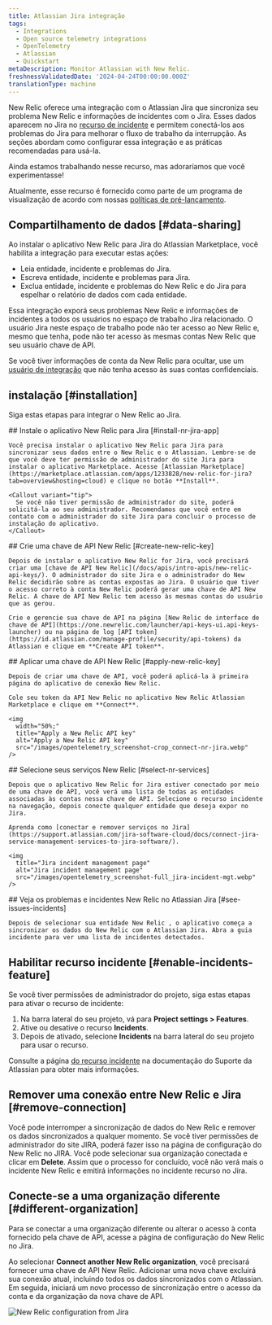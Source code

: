 ```yaml
---
title: Atlassian Jira integração
tags:
  - Integrations
  - Open source telemetry integrations
  - OpenTelemetry
  - Atlassian
  - Quickstart
metaDescription: Monitor Atlassian with New Relic.
freshnessValidatedDate: '2024-04-24T00:00:00.000Z'
translationType: machine
---
```


New Relic oferece uma integração com o Atlassian Jira que sincroniza seu problema New Relic e informações de incidentes com o Jira. Esses dados aparecem no Jira no [recurso de incidente](https://support.atlassian.com/jira-software-cloud/docs/what-is-the-incidents-feature/) e permitem conectá-los aos problemas do Jira para melhorar o fluxo de trabalho da interrupção. As seções abordam como configurar essa integração e as práticas recomendadas para usá-la.

<Callout title="visualização">
  Ainda estamos trabalhando nesse recurso, mas adoraríamos que você experimentasse!

  Atualmente, esse recurso é fornecido como parte de um programa de visualização de acordo com nossas [políticas de pré-lançamento](/docs/licenses/license-information/referenced-policies/new-relic-pre-release-policy).
</Callout>

## Compartilhamento de dados [#data-sharing]

Ao instalar o aplicativo New Relic para Jira do Atlassian Marketplace, você habilita a integração para executar estas ações:

* Leia entidade, incidente e problemas do Jira.
* Escreva entidade, incidente e problemas para Jira.
* Exclua entidade, incidente e problemas do New Relic e do Jira para espelhar o relatório de dados com cada entidade.

<Callout variant="caution">
  Essa integração exporá seus problemas New Relic e informações de incidentes a todos os usuários no espaço de trabalho Jira relacionado. O usuário Jira neste espaço de trabalho pode não ter acesso ao New Relic e, mesmo que tenha, pode não ter acesso às mesmas contas New Relic que seu usuário chave de API.

  Se você tiver informações de conta da New Relic para ocultar, use um [usuário de integração](/docs/more-integrations/best-practices-integration/#integration-user-leverage) que não tenha acesso às suas contas confidenciais.
</Callout>

## instalação [#installation]

Siga estas etapas para integrar o New Relic ao Jira.

<Steps>
  <Step>
    ## Instale o aplicativo New Relic para Jira [#install-nr-jira-app]

    Você precisa instalar o aplicativo New Relic para Jira para sincronizar seus dados entre o New Relic e o Atlassian. Lembre-se de que você deve ter permissão de administrador do site Jira para instalar o aplicativo Marketplace. Acesse [Atlassian Marketplace](https://marketplace.atlassian.com/apps/1233828/new-relic-for-jira?tab=overview&hosting=cloud) e clique no botão **Install**.

    <Callout variant="tip">
      Se você não tiver permissão de administrador do site, poderá solicitá-la ao seu administrador. Recomendamos que você entre em contato com o administrador do site Jira para concluir o processo de instalação do aplicativo.
    </Callout>
  </Step>

  <Step>
    ## Crie uma chave de API New Relic [#create-new-relic-key]

    Depois de instalar o aplicativo New Relic for Jira, você precisará criar uma [chave de API New Relic](/docs/apis/intro-apis/new-relic-api-keys/). O administrador do site Jira e o administrador do New Relic decidirão sobre as contas expostas ao Jira. O usuário que tiver o acesso correto à conta New Relic poderá gerar uma chave de API New Relic. A chave de API New Relic tem acesso às mesmas contas do usuário que as gerou.

    Crie e gerencie sua chave de API na página [New Relic de interface de chave de API](https://one.newrelic.com/launcher/api-keys-ui.api-keys-launcher) ou na página de log [API token](https://id.atlassian.com/manage-profile/security/api-tokens) da Atlassian e clique em **Create API token**.
  </Step>

  <Step>
    ## Aplicar uma chave de API New Relic [#apply-new-relic-key]

    Depois de criar uma chave de API, você poderá aplicá-la à primeira página do aplicativo de conexão New Relic.

    Cole seu token da API New Relic no aplicativo New Relic Atlassian Marketplace e clique em **Connect**.

    <img
      width="50%;"
      title="Apply a New Relic API key"
      alt="Apply a New Relic API key"
      src="/images/opentelemetry_screenshot-crop_connect-nr-jira.webp"
    />
  </Step>

  <Step>
    ## Selecione seus serviços New Relic [#select-nr-services]

    Depois que o aplicativo New Relic for Jira estiver conectado por meio de uma chave de API, você verá uma lista de todas as entidades associadas às contas nessa chave de API. Selecione o recurso incidente na navegação, depois conecte qualquer entidade que deseja expor no Jira.

    Aprenda como [conectar e remover serviços no Jira](https://support.atlassian.com/jira-software-cloud/docs/connect-jira-service-management-services-to-jira-software/).

    <img
      title="Jira incident management page"
      alt="Jira incident management page"
      src="/images/opentelemetry_screenshot-full_jira-incident-mgt.webp"
    />
  </Step>

  <Step>
    ## Veja os problemas e incidentes New Relic no Atlassian Jira [#see-issues-incidents]

    Depois de selecionar sua entidade New Relic , o aplicativo começa a sincronizar os dados do New Relic com o Atlassian Jira. Abra a guia incidente para ver uma lista de incidentes detectados.
  </Step>
</Steps>

## Habilitar recurso incidente [#enable-incidents-feature]

Se você tiver permissões de administrador do projeto, siga estas etapas para ativar o recurso de incidente:

1. Na barra lateral do seu projeto, vá para <DNT>**Project settings > Features**</DNT>.
2. Ative ou desative o recurso <DNT>**Incidents**</DNT>.
3. Depois de ativado, selecione <DNT>**Incidents**</DNT> na barra lateral do seu projeto para usar o recurso.

Consulte a página [do recurso incidente](https://support.atlassian.com/jira-software-cloud/docs/what-is-the-incidents-feature/) na documentação do Suporte da Atlassian para obter mais informações.

## Remover uma conexão entre New Relic e Jira [#remove-connection]

Você pode interromper a sincronização de dados do New Relic e remover os dados sincronizados a qualquer momento. Se você tiver permissões de administrador do site JIRA, poderá fazer isso na página de configuração do New Relic no JIRA. Você pode selecionar sua organização conectada e clicar em <DNT>**Delete**</DNT>. Assim que o processo for concluído, você não verá mais o incidente New Relic e emitirá informações no incidente recurso no Jira.

## Conecte-se a uma organização diferente [#different-organization]

Para se conectar a uma organização diferente ou alterar o acesso à conta fornecido pela chave de API, acesse a página de configuração do New Relic no Jira.

Ao selecionar <DNT>**Connect another New Relic organization**</DNT>, você precisará fornecer uma chave de API New Relic. Adicionar uma nova chave excluirá sua conexão atual, incluindo todos os dados sincronizados com o Atlassian. Em seguida, iniciará um novo processo de sincronização entre o acesso da conta e da organização da nova chave de API.

<img
  title="New Relic configuration from Jira"
  alt="New Relic configuration from Jira"
  src="/images/opentelemetry_screenshot-full_jira-nr-configuration.webp"
/>
